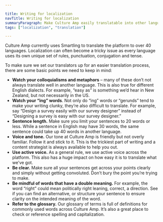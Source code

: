 ```yaml
---

title: Writing for localization
navTitle: Writing for localization
summaryParagraph: Make Culture Amp easily translatable into other languages
tags: ["localization", "translation"]

---
```


Culture Amp currently uses Smartling to translate the platform to over 40 languages. Localization can often become a tricky issue as every language uses its own unique set of rules, punctuation, conjugation and tense. 

To make sure we set our translators up for an easier translation process, there are some basic points we need to keep in mind:



*   **Watch your colloquialisms and metaphors** – many of these don’t not always translate well in another language. This is also true for different English dialects. For example, “easy as” is something we’d hear in New Zealand, but not necessarily in the US.
*   **Watch your “ing” words**. Not only do “ing” words or “gerunds” tend to make your writing clunky, they’re also difficult to translate. For example, say “Design a survey easily with our survey designer” instead of “Designing a survey is easy with our survey designer.”
*   **Sentence length.** Make sure you limit your sentences to 20 words or less. While a sentence in English may have 30 words, the same sentence could take up 40 words in another language.
*   **Voice and tone.** Our tone at Culture Amp is friendly but not overly familiar. Follow it and stick to it. This is the trickiest part of writing and a content strategist is always available to help you out.
*   **Use active voice.** As a general rule, we use active voice across the platform. This also has a huge impact on how easy it is to translate what we’ve got.
*   **Be clear.** Make sure all your sentences get across your points clearly and simply without getting convoluted. Don’t bury the point you’re trying to make.
*   **Be mindful of words that have a double meaning.** For example, the word “right” could mean politically right leaning, correct, a direction. See if you can find an alternative, or structure your sentence to ensure clarity on the intended meaning of the word.
*   **Refer to the glossary.** Our glossary of terms is full of definitions for commonly used words across Culture Amp. It’s also a great place to check or reference spelling and capitalization.